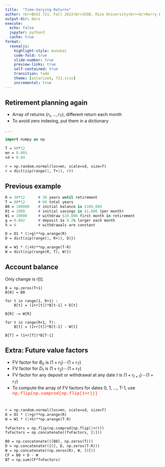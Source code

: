 ```yaml
---
title:  "Time-Varying Returns"
author: <br>BUSI 721, Fall 2022<br>JGSB, Rice University<br><br>Kerry Back
output-dir: docs
execute:
  echo: false
  jupyter: python3
  cache: true
format: 
  revealjs:
    highlight-style: monokai
    code-fold: true
    slide-number: true
    preview-links: true
    self-contained: true
    transition: fade
    theme: [solarized, 721.scss]
    incremental: true
---
```


 

## Retirement planning again

- Array of returns $(r_1, \ldots, r_T)$, different return each month
- To avoid zero indexing, put them in a dictionary

. . .

```.p
import numpy as np

T = 60*12
mn = 0.005
sd = 0.04

r = np.random.normal(loc=mn, scale=sd, size=T)
r = dict(zip(range(1, T+1), r))
```

## Previous example

```.p
R = 30*12      # 30 years until retirement
T = 60*12      # 60 total years
B0 = 100000    # initial balance is $100,000
D1 = 1000      # initial savings is $1,000 (per month)
W1 = 10000     # withdraw $10,000 first month in retirement
g = 0.002      # deposit is 0.2% larger each month
h = 0          # withdrawals are constant

D = D1 * (1+g)**np.arange(R)
D = dict(zip(range(1, R+1), D)})

W = W1 * (1+h)**np.arange(T-R)
W = dict(zip(range(R, T), W)})
```

## Account balance

Only change is r[t].

```.python
B = np.zeros(T+1)
B[0] = B0

for t in range(1, R+1) :               
    B[t] = (1+r[t])*B[t-1] + D[t] 

B[R] -= W[R]

for t in range(R+1, T):
    B[t] = (1+r[t])*B[t-1] - W[t]

B[T] = (1+r[T])*B[T-1]
```

## Extra: Future value factors

- FV factor for $B_0$ is $(1+r_1)\cdots (1+r_T)$
- FV factor for $D_1$ is $(1+r_2) \cdots (1+r_T)$
- FV factor for any deposit or withdrawal at any date $t$ is
$(1+r_{t+1}) \cdots (1+r_T)$
- To compute the array of FV factors for dates 0, 1, ..., T-1, use
<br>
[np.flip(np.cumprod(np.flip(1+r)))]{style="font-family:courier; font-weight:bold; color:tomato;"} 

#

```.p
r = np.random.normal(loc=mn, scale=sd, size=T)
D = D1 * (1+g)**np.arange(R)
W = W1 * (1+h)**np.arange(T-R)

fvFactors = np.flip(np.cumprod(np.flip(1+r)))
fvFactors = np.concatenate((fvFactors, [1]))

B0 = np.concatenate(([B0], np.zeros(T)))
D = np.concatenate(([0], D, np.zeros(T-R)))
W = np.concatenate((np.zeros(R), W, [0]))
CF = B0 + D - W
BT = np.sum(CF*fvFactors)
```




